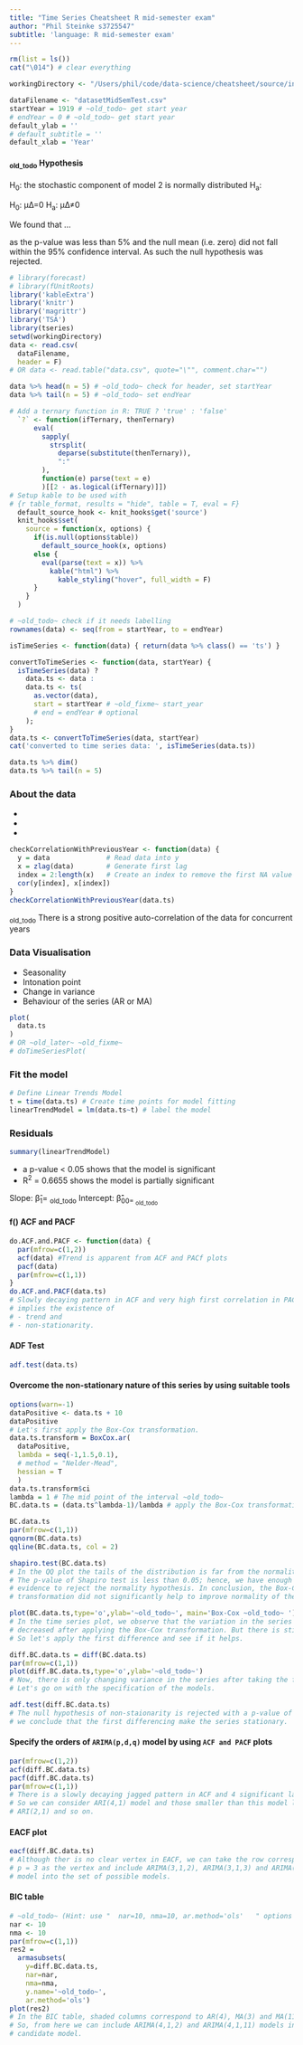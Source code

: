 ```yaml
---
title: "Time Series Cheatsheet R mid-semester exam"
author: "Phil Steinke s3725547"
subtitle: 'language: R mid-semester exam'
---
```


```r
rm(list = ls())
cat("\014") # clear everything

workingDirectory <- "/Users/phil/code/data-science/cheatsheet/source/includes/time-series/raw-data"

dataFilename <- "datasetMidSemTest.csv"
startYear = 1919 # ~old_todo~ get start year
# endYear = 0 # ~old_todo~ get start year
default_ylab = ''
# default_subtitle = ''
default_xlab = 'Year'
```

#### ~old_todo~ Hypothesis

<!-- ~old_todo~ -->
H<sub>0</sub>: the stochastic component of model 2 is normally distributed
H<sub>a</sub>: 

H<sub>0</sub>: μΔ=0
H<sub>a</sub>: μΔ≠0

We found that ... 

as the p-value was less than 5% and the null mean (i.e. zero) did not fall within the 95% confidence interval. As such the null hypothesis was rejected.

```r
# library(forecast)
# library(fUnitRoots)
library('kableExtra')
library('knitr')
library('magrittr')
library('TSA') 
library(tseries) 
setwd(workingDirectory)
data <- read.csv(
  dataFilename, 
  header = F) 
# OR data <- read.table("data.csv", quote="\"", comment.char="")
```

```r
data %>% head(n = 5) # ~old_todo~ check for header, set startYear
data %>% tail(n = 5) # ~old_todo~ set endYear
```

```r
# Add a ternary function in R: TRUE ? 'true' : 'false'
  `?` <- function(ifTernary, thenTernary)
      eval(
        sapply(
          strsplit(
            deparse(substitute(thenTernary)),
            ":"
        ),
        function(e) parse(text = e)
        )[[2 - as.logical(ifTernary)]])
# Setup kable to be used with 
# {r table_format, results = "hide", table = T, eval = F}
  default_source_hook <- knit_hooks$get('source')
  knit_hooks$set(
    source = function(x, options) {
      if(is.null(options$table))
        default_source_hook(x, options)
      else {
        eval(parse(text = x)) %>%
          kable("html") %>%
            kable_styling("hover", full_width = F)
      }  
    }
  )
```

```r
# ~old_todo~ check if it needs labelling
rownames(data) <- seq(from = startYear, to = endYear)

isTimeSeries <- function(data) { return(data %>% class() == 'ts') }

convertToTimeSeries <- function(data, startYear) {
  isTimeSeries(data) ?
    data.ts <- data :
    data.ts <- ts(
      as.vector(data), 
      start = startYear # ~old_fixme~ start_year
      # end = endYear # optional
    );
}
data.ts <- convertToTimeSeries(data, startYear)
cat('converted to time series data: ', isTimeSeries(data.ts))
```

```r
data.ts %>% dim()
data.ts %>% tail(n = 5)
```

### About the data

- 
- 
- 

```r
checkCorrelationWithPreviousYear <- function(data) {
  y = data              # Read data into y
  x = zlag(data)        # Generate first lag 
  index = 2:length(x)   # Create an index to remove the first NA value and the last 5 missing values in x
  cor(y[index], x[index])
}
checkCorrelationWithPreviousYear(data.ts)
```
~old_todo~ There is a strong positive auto-correlation of the data for concurrent years

### Data Visualisation

- Seasonality
- Intonation point
- Change in variance
- Behaviour of the series (AR or MA)

```r
plot(
  data.ts
)
# OR ~old_later~ ~old_fixme~
# doTimeSeriesPlot(

```

### Fit the model

```r
# Define Linear Trends Model
t = time(data.ts) # Create time points for model fitting
linearTrendModel = lm(data.ts~t) # label the model
```

### Residuals
```r
summary(linearTrendModel)
```

- a p-value < 0.05 shows that the model is significant
- R<sup>2</sup> = 0.6655 shows the model is partially significant

Slope: β̂<sub>1</sub>= ~old_todo~
Intercept: β̂̂<sub>0</sb>0= ~old_todo~


#### f() ACF and PACF
```r
do.ACF.and.PACF <- function(data) {
  par(mfrow=c(1,2))
  acf(data) #Trend is apparent from ACF and PACf plots
  pacf(data)
  par(mfrow=c(1,1))
}
do.ACF.and.PACF(data.ts)
# Slowly decaying pattern in ACF and very high first correlation in PACF
# implies the existence of 
# - trend and 
# - non-stationarity.
```

#### ADF Test
```r
adf.test(data.ts)
```

#### Overcome the non-stationary nature of this series by using suitable tools
```r
options(warn=-1)
dataPositive <- data.ts + 10
dataPositive
# Let's first apply the Box-Cox transformation.
data.ts.transform = BoxCox.ar(
  dataPositive, 
  lambda = seq(-1,1.5,0.1),
  # method = "Nelder-Mead",
  hessian = T
  )
data.ts.transform$ci
lambda = 1 # The mid point of the interval ~old_todo~
BC.data.ts = (data.ts^lambda-1)/lambda # apply the Box-Cox transformation
```

```r
BC.data.ts
par(mfrow=c(1,1))
qqnorm(BC.data.ts)
qqline(BC.data.ts, col = 2)
```

```r
shapiro.test(BC.data.ts)
# In the QQ plot the tails of the distribution is far from the normality.
# The p-value of Shapiro test is less than 0.05; hence, we have enough 
# evidence to reject the normality hypothesis. In conclusion, the Box-Cox
# transformation did not significantly help to improve normality of the observations.
```

```r
plot(BC.data.ts,type='o',ylab='~old_todo~', main='Box-Cox ~old_todo~ ')
# In the time series plot, we observe that the variation in the series is 
# decreased after applying the Box-Cox transformation. But there is still trend.
# So let's apply the first difference and see if it helps.
```

```r
diff.BC.data.ts = diff(BC.data.ts)
par(mfrow=c(1,1))
plot(diff.BC.data.ts,type='o',ylab='~old_todo~')
# Now, there is only changing variance in the series after taking the first difference.
# Let's go on with the specification of the models.
```

```r
adf.test(diff.BC.data.ts)
# The null hypothesis of non-staionarity is rejected with a p-value of 0.01; hence,
# we conclude that the first differencing make the series stationary.
```

#### Specify the orders of `ARIMA(p,d,q)` model by using `ACF and PACF` plots
```r
par(mfrow=c(1,2))
acf(diff.BC.data.ts)
pacf(diff.BC.data.ts)
par(mfrow=c(1,1))
# There is a slowly decaying jagged pattern in ACF and 4 significant lags in the PACF.
# So we can consider ARI(4,1) model and those smaller than this model like ARI(1,1)
# ARI(2,1) and so on.
```

#### EACF plot
```r
eacf(diff.BC.data.ts)
# Although ther is no clear vertex in EACF, we can take the row corresponding to 
# p = 3 as the vertex and include ARIMA(3,1,2), ARIMA(3,1,3) and ARIMA(4,1,2)
# model into the set of possible models.

```

#### BIC table
```r
# ~old_todo~ (Hint: use "  nar=10, nma=10, ar.method='ols'   " options while displaying BIC table).
nar <- 10
nma <- 10
par(mfrow=c(1,1))
res2 = 
  armasubsets(
    y=diff.BC.data.ts,
    nar=nar,
    nma=nma,
    y.name='~old_todo~',
    ar.method='ols')
plot(res2)
# In the BIC table, shaded columns correspond to AR(4), MA(3) and MA(11) coefficients and 
# So, from here we can include ARIMA(4,1,2) and ARIMA(4,1,11) models in the set of 
# candidate model.

```


